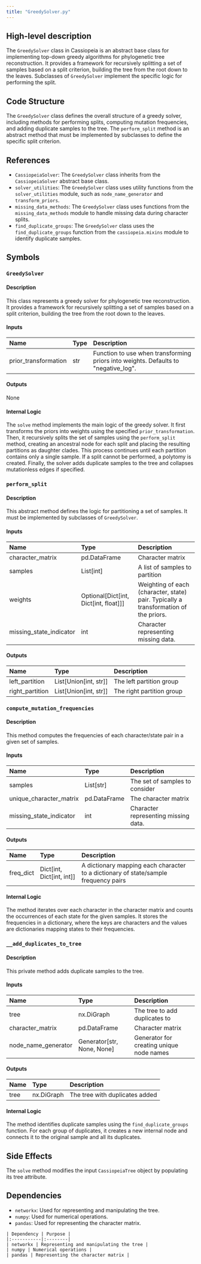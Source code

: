 ```yaml
---
title: "GreedySolver.py"
---
```


## High-level description
The `GreedySolver` class in Cassiopeia is an abstract base class for implementing top-down greedy algorithms for phylogenetic tree reconstruction. It provides a framework for recursively splitting a set of samples based on a split criterion, building the tree from the root down to the leaves. Subclasses of `GreedySolver` implement the specific logic for performing the split.

## Code Structure
The `GreedySolver` class defines the overall structure of a greedy solver, including methods for performing splits, computing mutation frequencies, and adding duplicate samples to the tree. The `perform_split` method is an abstract method that must be implemented by subclasses to define the specific split criterion.

## References
- `CassiopeiaSolver`: The `GreedySolver` class inherits from the `CassiopeiaSolver` abstract base class.
- `solver_utilities`: The `GreedySolver` class uses utility functions from the `solver_utilities` module, such as `node_name_generator` and `transform_priors`.
- `missing_data_methods`: The `GreedySolver` class uses functions from the `missing_data_methods` module to handle missing data during character splits.
- `find_duplicate_groups`: The `GreedySolver` class uses the `find_duplicate_groups` function from the `cassiopeia.mixins` module to identify duplicate samples.

## Symbols

### `GreedySolver`
#### Description
This class represents a greedy solver for phylogenetic tree reconstruction. It provides a framework for recursively splitting a set of samples based on a split criterion, building the tree from the root down to the leaves.

#### Inputs
| Name | Type | Description |
|:-----|:-----|:------------|
| prior_transformation | str | Function to use when transforming priors into weights. Defaults to "negative_log". |

#### Outputs
None

#### Internal Logic
The `solve` method implements the main logic of the greedy solver. It first transforms the priors into weights using the specified `prior_transformation`. Then, it recursively splits the set of samples using the `perform_split` method, creating an ancestral node for each split and placing the resulting partitions as daughter clades. This process continues until each partition contains only a single sample. If a split cannot be performed, a polytomy is created. Finally, the solver adds duplicate samples to the tree and collapses mutationless edges if specified.

### `perform_split`
#### Description
This abstract method defines the logic for partitioning a set of samples. It must be implemented by subclasses of `GreedySolver`.

#### Inputs
| Name | Type | Description |
|:-----|:-----|:------------|
| character_matrix | pd.DataFrame | Character matrix |
| samples | List[int] | A list of samples to partition |
| weights | Optional[Dict[int, Dict[int, float]]] | Weighting of each (character, state) pair. Typically a transformation of the priors. |
| missing_state_indicator | int | Character representing missing data. |

#### Outputs
| Name | Type | Description |
|:-----|:-----|:------------|
| left_partition | List[Union[int, str]] | The left partition group |
| right_partition | List[Union[int, str]] | The right partition group |

### `compute_mutation_frequencies`
#### Description
This method computes the frequencies of each character/state pair in a given set of samples.

#### Inputs
| Name | Type | Description |
|:-----|:-----|:------------|
| samples | List[str] | The set of samples to consider |
| unique_character_matrix | pd.DataFrame | The character matrix |
| missing_state_indicator | int | Character representing missing data. |

#### Outputs
| Name | Type | Description |
|:-----|:-----|:------------|
| freq_dict | Dict[int, Dict[int, int]] | A dictionary mapping each character to a dictionary of state/sample frequency pairs |

#### Internal Logic
The method iterates over each character in the character matrix and counts the occurrences of each state for the given samples. It stores the frequencies in a dictionary, where the keys are characters and the values are dictionaries mapping states to their frequencies.

### `__add_duplicates_to_tree`
#### Description
This private method adds duplicate samples to the tree.

#### Inputs
| Name | Type | Description |
|:-----|:-----|:------------|
| tree | nx.DiGraph | The tree to add duplicates to |
| character_matrix | pd.DataFrame | Character matrix |
| node_name_generator | Generator[str, None, None] | Generator for creating unique node names |

#### Outputs
| Name | Type | Description |
|:-----|:-----|:------------|
| tree | nx.DiGraph | The tree with duplicates added |

#### Internal Logic
The method identifies duplicate samples using the `find_duplicate_groups` function. For each group of duplicates, it creates a new internal node and connects it to the original sample and all its duplicates.

## Side Effects
The `solve` method modifies the input `CassiopeiaTree` object by populating its tree attribute.

## Dependencies
- `networkx`: Used for representing and manipulating the tree.
- `numpy`: Used for numerical operations.
- `pandas`: Used for representing the character matrix.

```
| Dependency | Purpose |
|:-----------|:--------|
| networkx | Representing and manipulating the tree |
| numpy | Numerical operations |
| pandas | Representing the character matrix |
```
